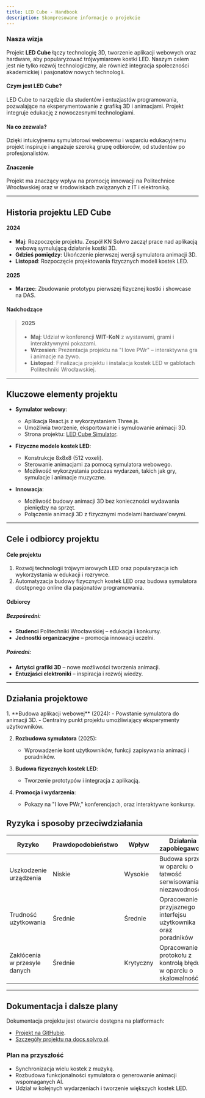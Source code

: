 ```yaml
---
title: LED Cube - Handbook
description: Skompresowane informacje o projekcie
---
```



### Nasza wizja

Projekt **LED Cube** łączy technologię 3D, tworzenie aplikacji webowych oraz hardware, aby popularyzować trójwymiarowe kostki LED. Naszym celem jest nie tylko rozwój technologiczny, ale również integracja społeczności akademickiej i pasjonatów nowych technologii.

#### Czym jest LED Cube?

LED Cube to narzędzie dla studentów i entuzjastów programowania, pozwalające na eksperymentowanie z grafiką 3D i animacjami. Projekt integruje edukację z nowoczesnymi technologiami.

#### Na co zezwala?

Dzięki intuicyjnemu symulatorowi webowemu i wsparciu edukacyjnemu projekt inspiruje i angażuje szeroką grupę odbiorców, od studentów po profesjonalistów.

#### Znaczenie

Projekt ma znaczący wpływ na promocję innowacji na Politechnice Wrocławskiej oraz w środowiskach związanych z IT i elektroniką.

---

## Historia projektu LED Cube

#### 2024

- **Maj**: Rozpoczęcie projektu. Zespół KN Solvro zaczął prace nad aplikacją webową symulującą działanie kostki 3D.
- **Gdzieś pomiędzy**: Ukończenie pierwszej wersji symulatora animacji 3D.
- **Listopad**: Rozpoczęcie projektowania fizycznych modeli kostek LED.

#### 2025

- **Marzec**: Zbudowanie prototypu pierwszej fizycznej kostki i showcase na DAS.

#### Nadchodzące

> #### 2025
>
> - **Maj**: Udział w konferencji **WIT-KoN** z wystawami, grami i interaktywnymi pokazami.
> - **Wrzesień**: Prezentacja projektu na "I love PWr" – interaktywna gra i animacje na żywo.
> - **Listopad**: Finalizacja projektu i instalacja kostek LED w gablotach Politechniki Wrocławskiej.

---

## Kluczowe elementy projektu

- **Symulator webowy**:

  - Aplikacja React.js z wykorzystaniem Three.js.
  - Umożliwia tworzenie, eksportowanie i symulowanie animacji 3D.
  - Strona projektu: [LED Cube Simulator](https://ledcube.solvro.pl).

- **Fizyczne modele kostek LED**:

  - Konstrukcje 8x8x8 (512 voxeli).
  - Sterowanie animacjami za pomocą symulatora webowego.
  - Możliwość wykorzystania podczas wydarzeń, takich jak gry, symulacje i animacje muzyczne.

- **Innowacja**:
  - Możliwość budowy animacji 3D bez konieczności wydawania pieniędzy na sprzęt.
  - Połączenie animacji 3D z fizycznymi modelami hardware'owymi.

---

## Cele i odbiorcy projektu

#### Cele projektu

1. Rozwój technologii trójwymiarowych LED oraz popularyzacja ich wykorzystania w edukacji i rozrywce.
2. Automatyzacja budowy fizycznych kostek LED oraz budowa symulatora dostępnego online dla pasjonatów programowania.

#### Odbiorcy

##### Bezpośredni:

- **Studenci** Politechniki Wrocławskiej – edukacja i konkursy.
- **Jednostki organizacyjne** – promocja innowacji uczelni.

##### Pośredni:

- **Artyści grafiki 3D** – nowe możliwości tworzenia animacji.
- **Entuzjaści elektroniki** – inspiracja i rozwój wiedzy.

---

## Działania projektowe

<Steps>
1. **Budowa aplikacji webowej** (2024):  
   - Powstanie symulatora do animacji 3D.
   - Centralny punkt projektu umożliwiający eksperymenty użytkowników.

2. **Rozbudowa symulatora** (2025):

   - Wprowadzenie kont użytkowników, funkcji zapisywania animacji i poradników.

3. **Budowa fizycznych kostek LED**:

   - Tworzenie prototypów i integracja z aplikacją.

4. **Promocja i wydarzenia**:
   - Pokazy na "I love PWr," konferencjach, oraz interaktywne konkursy.

</Steps>

## Ryzyka i sposoby przeciwdziałania

| Ryzyko                       | Prawdopodobieństwo | Wpływ     | Działania zapobiegawcze                                         |
| ---------------------------- | ------------------ | --------- | --------------------------------------------------------------- |
| Uszkodzenie urządzenia       | Niskie             | Wysokie   | Budowa sprzętu w oparciu o łatwość serwisowania i niezawodność  |
| Trudność użytkowania         | Średnie            | Średnie   | Opracowanie przyjaznego interfejsu użytkownika oraz poradników  |
| Zakłócenia w przesyle danych | Średnie            | Krytyczny | Opracowanie protokołu z kontrolą błędu w oparciu o skalowalność |

---

## Dokumentacja i dalsze plany

Dokumentacja projektu jest otwarcie dostępna na platformach:

- [Projekt na GitHubie](https://github.com/solvro/ledcube).
- [Szczegóły projektu na docs.solvro.pl](https://docs.solvro.pl).

### Plan na przyszłość

- Synchronizacja wielu kostek z muzyką.
- Rozbudowa funkcjonalności symulatora o generowanie animacji wspomaganych AI.
- Udział w kolejnych wydarzeniach i tworzenie większych kostek LED.
